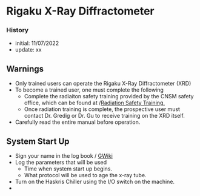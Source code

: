 # Rigaku X-Ray Diffractometer 


### History
- initial: 11/07/2022
- update: xx

## Warnings
- Only trained users can operate the Rigaku X-Ray Diffractometer (XRD)
- To become a trained user, one must complete the following
  + Complete the radiaiton safety training provided by the CNSM safety office, which can be found at /[Radiation Safety Training.](https://web.csulb.edu/colleges/cnsm/radiation/)
  + Once radiation training is complete, the prospective user must contact Dr. Gredig or Dr. Gu to receive training on the XRD itself.
- Carefully read the entire manual before operation.


## System Start Up
- Sign your name in the log book / [GWiki](https://beach77.com/gwiki/index.php?title=Instruments#Rigaku_XRD)
- Log the parameters that will be used 
  + Time when system start up begins.
  + What protocol will be used to age the x-ray tube.
- Turn on the Haskris Chiller using the I/O switch on the machine.
-
